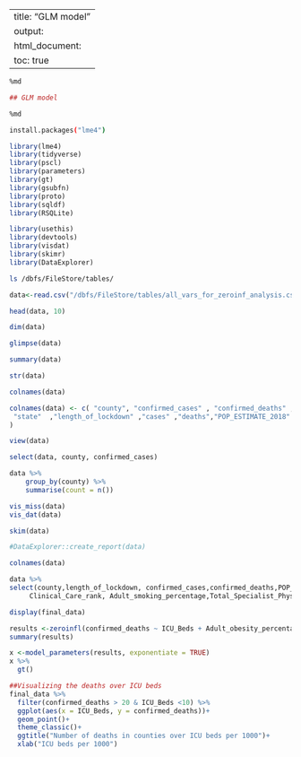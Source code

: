 
---
title: "GLM model"
output:
  html_document:
    toc: true
---


```r
%md

## GLM model 
```


```r
%md
```


```bash

install.packages("lme4")
```

```r
library(lme4)
library(tidyverse)
library(pscl)
library(parameters)
library(gt)
library(gsubfn)
library(proto)
library(sqldf)
library(RSQLite)

library(usethis)
library(devtools)
library(visdat)
library(skimr)
library(DataExplorer)
```


```bash
ls /dbfs/FileStore/tables/
```

```r
data<-read.csv("/dbfs/FileStore/tables/all_vars_for_zeroinf_analysis.csv")
```


```r
head(data, 10)
```


```r
dim(data)
```


```r
glimpse(data)
```


```r
summary(data)
```


```r
str(data)
```


```r
colnames(data)
```


```r
colnames(data) <- c( "county", "confirmed_cases" , "confirmed_deaths" ,
 "state"  ,"length_of_lockdown" ,"cases" ,"deaths","POP_ESTIMATE_2018" , "total_state_pop",	'Active_Physicians_per_100000_Population_2018_AAMC',	'Total_Active_Patient_Care_Physicians_per_100000_Population_2018_AAMC',	'Active_Primary_Care_Physicians_per_100000_Population_2018_AAMC',	'Active_Patient_Care_Primary_Care_Physicians_per_100000_Population_2018_AAMC',	'Active_General_Surgeons_per_100000_Population_2018_AAMC',	'Active_Patient_Care_General_Surgeons_per_100000_Population_2018_AAMC',	'Percentage_of_Active_Physicians_Who_Are_Female_2018_AAMC',	'Percentage_of_Active_Physicians_Who_Are_Intertiol_Medical_Graduates_IMGs-2018_AAMC',	'Percentage_of_Active_Physicians_Who_Are_Age_60_or_Older_2018_AAMC',	'MD_and_DO_Student_Enrollment_per_100000_Population_AY_2018_2019_AAMC',	'Student_Enrollment_at_Public_MD_and_DO_Schools_per_100000_Population_AY_2018_2019_AAMC',	'Percentage_Change_in_Student_Enrollment_at_MD_and_DO_Schools_2008_2018_AAMC',	'Percentage_of_MD_Students_Matriculating_In_State_AY_2018_2019_AAMC',	'Total_Residents_Fellows_in_ACGME_Programs_per_100000_Population_as_of_December_31_2018_AAMC',	'Total_Residents_Fellows_in_Primary_Care_ACGME_Programs_per_100000_Population_as_of_Dec_31_2018_AAMC',	'Percentage_of_Residents_in_ACGME_Programs_Who_Are_IMGs_as_of_December_31_2018_AAMC',	'Ratio_of_Residents_and_Fellows_GME_to_Medical_Students_UME-AY_2017_2018_AAMC',	'Percent_Change_in_Residents_and_Fellows_in_ACGME_Accredited_Programs_2008_2018_AAMC',	'Percentage_of_Physicians_Retained_in_State_from_Undergraduate_Medical_Education_UME-2018_AAMC',	'All_Specialties_AAMC',	'State_Local_Government_hospital_beds_per_1000_people_2019',	'Non_profit_hospital_beds_per_1000_people_2019',	'For_profit_hospital_beds_per_1000_people_2019',	'Total_hospital_beds_per_1000_people_2019',	'Total_nurse_practitioners_2019',	'Total_physician_assistants_2019',	'Total_Hospitals_2019',	'Total_Primary_Care_Physicians_2019',	'Surgery_specialists_2019',	'Emergency_Medicine_specialists_2019',	'Total_Specialist_Physicians_2019',	'ICU_Beds',	'pop_fraction',	'Length_of_Life_rank',	'Quality_of_Life_rank',	'Health_Behaviors_rank',	'Clinical_Care_rank',	'Social-Economic_Factors_rank',	'Physical_Environment_rank',	'Adult_smoking_percentage',	'Adult_obesity_percentage',	'Excessive_drinking_percentage',	'Population_per_sq_mile',	'House_per_sq_mile',	'Share_of_Tests_with_Positive_COVID_19_Results', 'Number_of_Tests_with_Results_per_1000_Population'
)
```


```r
view(data)
```


```r
select(data, county, confirmed_cases)
```


```r
data %>%
    group_by(county) %>%
    summarise(count = n())
```


```r
vis_miss(data)
vis_dat(data)
```


```r
skim(data)
```


```r
#DataExplorer::create_report(data)
```


```r
colnames(data)
```


```r
data %>% 
select(county,length_of_lockdown, confirmed_cases,confirmed_deaths,POP_ESTIMATE_2018, POP_ESTIMATE_2018,ICU_Beds, Adult_obesity_percentage, Quality_of_Life_rank, Excessive_drinking_percentage, Population_per_sq_mile,
     Clinical_Care_rank, Adult_smoking_percentage,Total_Specialist_Physicians_2019,Physical_Environment_rank,  Number_of_Tests_with_Results_per_1000_Population) -> final_data
```


```r
display(final_data)
```


```r
results <-zeroinfl(confirmed_deaths ~ ICU_Beds + Adult_obesity_percentage + Quality_of_Life_rank + Excessive_drinking_percentage + Population_per_sq_mile + Clinical_Care_rank + Adult_smoking_percentage + Total_Specialist_Physicians_2019,Physical_Environment_rank + Number_of_Tests_with_Results_per_1000_Population, offset = log(POP_ESTIMATE_2018), data=final_data ,dist="negbin")
summary(results)
```


```r
x <-model_parameters(results, exponentiate = TRUE)
x %>% 
  gt()
```


```r
##Visualizing the deaths over ICU beds
final_data %>% 
  filter(confirmed_deaths > 20 & ICU_Beds <10) %>% 
  ggplot(aes(x = ICU_Beds, y = confirmed_deaths))+
  geom_point()+
  theme_classic()+
  ggtitle("Number of deaths in counties over ICU beds per 1000")+
  xlab("ICU beds per 1000")

```


```r

```

